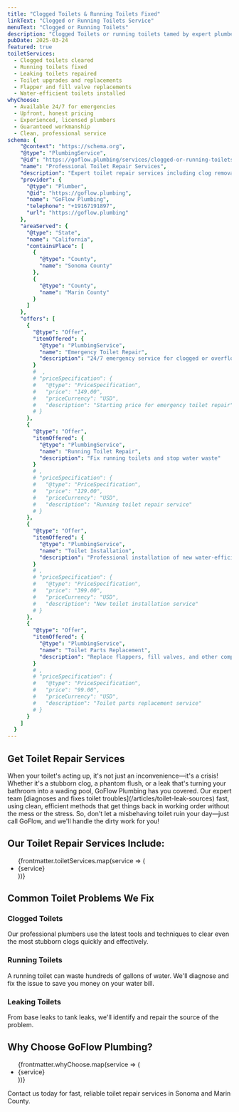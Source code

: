 ```yaml
---
title: "Clogged Toilets & Running Toilets Fixed"
linkText: "Clogged or Running Toilets Service"
menuText: "Clogged or Running Toilets"
description: "Clogged Toilets or running toilets tamed by expert plumbers with upfront pricing and a clean result."
pubDate: 2025-03-24
featured: true
toiletServices:
  - Clogged toilets cleared
  - Running toilets fixed
  - Leaking toilets repaired
  - Toilet upgrades and replacements
  - Flapper and fill valve replacements
  - Water-efficient toilets installed
whyChoose:
  - Available 24/7 for emergencies
  - Upfront, honest pricing
  - Experienced, licensed plumbers
  - Guaranteed workmanship
  - Clean, professional service
schema: {
    "@context": "https://schema.org",
    "@type": "PlumbingService",
    "@id": "https://goflow.plumbing/services/clogged-or-running-toilets",
    "name": "Professional Toilet Repair Services",
    "description": "Expert toilet repair services including clog removal, running toilet fixes, leak repairs, and installations. Available 24/7 for emergencies with upfront pricing.",
    "provider": {
      "@type": "Plumber",
      "@id": "https://goflow.plumbing",
      "name": "GoFlow Plumbing",
      "telephone": "+19167191897",
      "url": "https://goflow.plumbing"
    },
    "areaServed": {
      "@type": "State",
      "name": "California",
      "containsPlace": [
        {
          "@type": "County",
          "name": "Sonoma County"
        },
        {
          "@type": "County",
          "name": "Marin County"
        }
      ]
    },
    "offers": [
      {
        "@type": "Offer",
        "itemOffered": {
          "@type": "PlumbingService",
          "name": "Emergency Toilet Repair",
          "description": "24/7 emergency service for clogged or overflowing toilets"
        }
        #  ,
        # "priceSpecification": {
        #   "@type": "PriceSpecification",
        #   "price": "149.00",
        #   "priceCurrency": "USD",
        #   "description": "Starting price for emergency toilet repair"
        # }
      },
      {
        "@type": "Offer",
        "itemOffered": {
          "@type": "PlumbingService",
          "name": "Running Toilet Repair",
          "description": "Fix running toilets and stop water waste"
        }
        # ,
        # "priceSpecification": {
        #   "@type": "PriceSpecification",
        #   "price": "129.00",
        #   "priceCurrency": "USD",
        #   "description": "Running toilet repair service"
        # }
      },
      {
        "@type": "Offer",
        "itemOffered": {
          "@type": "PlumbingService",
          "name": "Toilet Installation",
          "description": "Professional installation of new water-efficient toilets"
        }
        # ,
        # "priceSpecification": {
        #   "@type": "PriceSpecification",
        #   "price": "399.00",
        #   "priceCurrency": "USD",
        #   "description": "New toilet installation service"
        # }
      },
      {
        "@type": "Offer",
        "itemOffered": {
          "@type": "PlumbingService",
          "name": "Toilet Parts Replacement",
          "description": "Replace flappers, fill valves, and other components"
        }
        # ,
        # "priceSpecification": {
        #   "@type": "PriceSpecification",
        #   "price": "99.00",
        #   "priceCurrency": "USD",
        #   "description": "Toilet parts replacement service"
        # }
      }
    ]
  }
---
```


<article itemScope itemType="https://schema.org/Service">
<h1 itemProp="name">Get Toilet Repair Services</h1>

<div itemProp="description">
  <p>
    When your toilet's acting up, it's not just an inconvenience—it's a crisis! Whether it's a stubborn clog, a phantom flush, or a leak that's turning your bathroom into a wading pool, GoFlow Plumbing has you covered. Our expert team [diagnoses and fixes toilet troubles](/articles/toilet-leak-sources) fast, using clean, efficient methods that get things back in working order without the mess or the stress. So, don't let a misbehaving toilet ruin your day—just call GoFlow, and we'll handle the dirty work for you!
  </p>
</div>

<section itemScope itemType="https://schema.org/OfferCatalog">
  <h2>Our Toilet Repair Services Include:</h2>

  <ul itemProp="itemListElement">
    {frontmatter.toiletServices.map(service => (
      <li itemScope itemType="https://schema.org/Offer">
        <span itemProp="itemOffered" itemScope itemType="https://schema.org/Service">
          <span itemProp="name">{service}</span>
        </span>
      </li>
    ))}
  </ul>
</section>

<section itemScope itemType="https://schema.org/Service">
  <h2>Common Toilet Problems We Fix</h2>

  <div>
    <h3>Clogged Toilets</h3>
    <p itemProp="description">Our professional plumbers use the latest tools and techniques to clear even the most stubborn clogs quickly and effectively.</p>
  </div>

  <div>
    <h3>Running Toilets</h3>
    <p itemProp="description">A running toilet can waste hundreds of gallons of water. We'll diagnose and fix the issue to save you money on your water bill.</p>
  </div>

  <div>
    <h3>Leaking Toilets</h3>
    <p itemProp="description">From base leaks to tank leaks, we'll identify and repair the source of the problem.</p>
  </div>
</section>

<section itemScope itemType="https://schema.org/LocalBusiness">
  <h2>Why Choose GoFlow Plumbing?</h2>

  <ul itemProp="hasOfferCatalog" itemScope itemType="https://schema.org/OfferCatalog">
  {frontmatter.whyChoose.map(service => (
    <li itemProp="itemListElement" itemScope itemType="https://schema.org/Offer">
      <span itemProp="itemOffered" itemScope itemType="https://schema.org/Service">
        <span itemProp="name">{service}</span>
      </span>
    </li>
  ))}
  </ul>
</section>

<section itemScope itemType="https://schema.org/ContactPoint">
  <p>
    Contact us today for fast, reliable toilet repair services in Sonoma and Marin County.
  </p>
</section>
</article>

